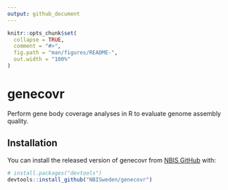 ```yaml
---
output: github_document
---
```


<!-- README.md is generated from README.Rmd. Please edit that file -->

```r
knitr::opts_chunk$set(
  collapse = TRUE,
  comment = "#>",
  fig.path = "man/figures/README-",
  out.width = "100%"
)
```

# genecovr

<!-- badges: start -->
<!-- badges: end -->

Perform gene body coverage analyses in R to evaluate genome assembly
quality.

## Installation

You can install the released version of genecovr from [NBIS
GitHub](https://github.com/nbis) with:

``` r
# install.packages("devtools")
devtools::install_github("NBISweden/genecovr")
```

